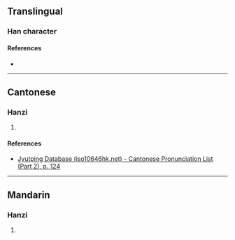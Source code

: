 {{character info}}
==Translingual==

===Han character===
{{Han char|rn=130|rad=肉|as=05|sn=9|four=|canj=BPT|ids=⿰月世}}

====References====
* {{Han ref|kx=0505.111|hdz=32056.061|uh=6711|ud=26385}}

----

==Cantonese==

===Hanzi===
{{yue-hanzi|jyut=[[sai3]]|y=sai3}}

# {{rfdef|yue|sort=月05}}

====References====
* [http://www.iso10646hk.net/jp/document/download.jsp Jyutping Database (iso10646hk.net) - Cantonese Pronunciation List (Part 2), p. 124]

----

==Mandarin==

===Hanzi===
{{cmn-hanzi|pin=[[tì]] ([[ti4]])|wg=t'i<sup>4</sup>}}

# {{rfdef|cmn|sort=月05}}